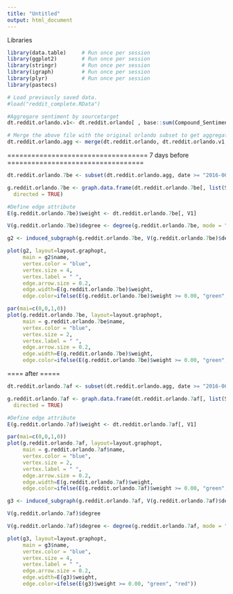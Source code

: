 ```yaml
---
title: "Untitled"
output: html_document
---
```


Libraries
```r
library(data.table)     # Run once per session
library(ggplot2)        # Run once per session
library(stringr)        # Run once per session
library(igraph)         # Run once per session
library(plyr)           # Run once per session
library(pastecs)

# Load previously saved data.
#load("reddit_complete.RData")

```



```r


#Aggregare sentiment by sourcetarget
dt.reddit.orlando.v1<- dt.reddit.orlando[ , base::sum(Compound_Sentiment), by=sourcetarget]

# Merge the above file with the original orlando subset to get aggregate sentiment by pair
dt.reddit.orlando.agg <- merge(dt.reddit.orlando, dt.reddit.orlando.v1, by =  "sourcetarget", all.x=TRUE)

```



===================================
7 days before
==================================


```r

dt.reddit.orlando.7be <- subset(dt.reddit.orlando.agg, date >= "2016-06-04" & date <= "2016-06-11")
```



```r

g.reddit.orlando.7be <- graph.data.frame(dt.reddit.orlando.7be[, list(SOURCE_SUBREDDIT, TARGET_SUBREDDIT)],
  directed = TRUE)

#Define edge attribute
E(g.reddit.orlando.7be)$weight <- dt.reddit.orlando.7be[, V1]
```


```r
V(g.reddit.orlando.7be)$degree <- degree(g.reddit.orlando.7be, mode = "all", loop=TRUE)
```

```r
g2 <- induced_subgraph(g.reddit.orlando.7be, V(g.reddit.orlando.7be)$degree>10)
```

```r
plot(g2, layout=layout.graphopt, 
     main = g2$name,
     vertex.color = "blue", 
     vertex.size = 4, 
     vertex.label = " ", 
     edge.arrow.size = 0.2,
     edge.width=E(g.reddit.orlando.7be)$weight, 
     edge.color=ifelse(E(g.reddit.orlando.7be)$weight >= 0.00, "green", "red"))
```


```r
par(mai=c(0,0,1,0)) 
plot(g.reddit.orlando.7be, layout=layout.graphopt, 
     main = g.reddit.orlando.7be$name,
     vertex.color = "blue", 
     vertex.size = 2, 
     vertex.label = " ", 
     edge.arrow.size = 0.2,
     edge.width=E(g.reddit.orlando.7be)$weight, 
     edge.color=ifelse(E(g.reddit.orlando.7be)$weight >= 0.00, "green", "red"))

```

====
after
=====

```r

dt.reddit.orlando.7af <- subset(dt.reddit.orlando.agg, date >= "2016-06-12" & date <= "2016-06-19")
```



```r

g.reddit.orlando.7af <- graph.data.frame(dt.reddit.orlando.7af[, list(SOURCE_SUBREDDIT, TARGET_SUBREDDIT)],
  directed = TRUE)

#Define edge attribute
E(g.reddit.orlando.7af)$weight <- dt.reddit.orlando.7af[, V1]
```

```r
par(mai=c(0,0,1,0)) 
plot(g.reddit.orlando.7af, layout=layout.graphopt, 
     main = g.reddit.orlando.7af$name,
     vertex.color = "blue", 
     vertex.size = 2, 
     vertex.label = " ", 
     edge.arrow.size = 0.2,
     edge.width=E(g.reddit.orlando.7af)$weight, 
     edge.color=ifelse(E(g.reddit.orlando.7af)$weight >= 0.00, "green", "red"))

```


```r
g3 <- induced_subgraph(g.reddit.orlando.7af, V(g.reddit.orlando.7af)$degree>=10)
```


```r
V(g.reddit.orlando.7af)$degree
```


```r
V(g.reddit.orlando.7af)$degree <- degree(g.reddit.orlando.7af, mode = "all", loop=FALSE)
```



```r
plot(g3, layout=layout.graphopt, 
     main = g3$name,
     vertex.color = "blue", 
     vertex.size = 4, 
     vertex.label = " ", 
     edge.arrow.size = 0.2,
     edge.width=E(g3)$weight, 
     edge.color=ifelse(E(g3)$weight >= 0.00, "green", "red"))
```



